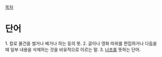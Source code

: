 [[목차]]

= 단어 =
1. 칼로 물건을 썰거나 베거나 하는 등의 뜻.
2. 글이나 영화 따위를 편집하거나 다듬을 때 일부 내용을 삭제하는 것을 비유적으로 이르는 말. 
3. [[너프]]를 뜻하는 단어.
